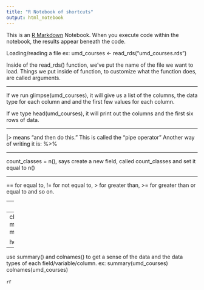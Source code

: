 ```yaml
---
title: "R Notebook of shortcuts"
output: html_notebook
---
```


This is an [R Markdown](http://rmarkdown.rstudio.com) Notebook. When you execute code within the notebook, the results appear beneath the code. 

Loading/reading a file
ex:
umd_courses <- read_rds("umd_courses.rds")

Inside of the read_rds() function, we’ve put the name of the file we want to load. Things we put inside of function, to customize what the function does, are called arguments.

---

If we run glimpse(umd_courses), it will give us a list of the columns, the data type for each column and and the first few values for each column.

If we type head(umd_courses), it will print out the columns and the first six rows of data.

----

|> means “and then do this.” This is called the “pipe operator” 
Another way of writing it is: %>%


----

count_classes = n(), says create a new field, called count_classes and set it equal to n()

---

== for equal to, != for not equal to, > for greater than, >= for greater than or equal to and so on.

--
AND is `&` and OR is `|`

--
change char to number
ex:
maryland_expenses <- maryland_expenses |> mutate(expenditure_date=mdy(expenditure_date))

head(maryland_expenses)


---
use summary() and colnames() to get a sense of the data and the data types of each field/variable/column. 
ex:
summary(umd_courses)
colnames(umd_courses)





```r

```r

